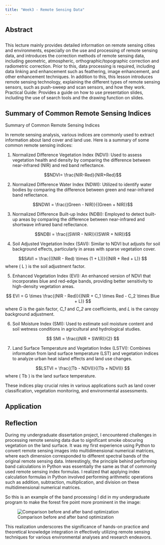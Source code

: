 ```yaml
---
title: "Week3 - Remote Sensing Data"
---
```


## Abstract

::: callout-tip
## 

This lecture mainly provides detailed information on remote sensing cities and environments, especially on the use and processing of remote sensing data, and introduces the correction methods of remote sensing data, including geometric, atmospheric, orthographic/topographic correction and radiometric correction. Prior to this, data processing is required, including data linking and enhancement such as feathering, image enhancement, and other enhancement techniques. In addition to this, this lesson introduces remote sensing technology, explaining the different types of remote sensing sensors, such as push-sweep and scan sensors, and how they work. Practical Guide: Provides a guide on how to use presentation slides, including the use of search tools and the drawing function on slides.
:::

## Summary of Common Remote Sensing Indices

Summary of Common Remote Sensing Indices

In remote sensing analysis, various indices are commonly used to extract information about land cover and land use. Here is a summary of some common remote sensing indices:

1.  Normalized Difference Vegetation Index (NDVI): Used to assess vegetation health and density by comparing the difference between near-infrared (NIR) and red band reflectance.

$$NDVI= \frac{NIR-Red}{NIR+Red}$$

2.  Normalized Difference Water Index (NDWI): Utilized to identify water bodies by comparing the difference between green and near-infrared band reflectance.

$$NDWI = \frac{(Green - NIR)}{(Green + NIR)}$$

3.  Normalized Difference Built-up Index (NDBI): Employed to detect built-up areas by comparing the difference between near-infrared and shortwave infrared band reflectance.

$$NDBI = \frac{(SWIR - NIR)}{(SWIR + NIR)}$$

4.  Soil Adjusted Vegetation Index (SAVI): Similar to NDVI but adjusts for soil background effects, particularly in areas with sparse vegetation cover.

$$SAVI = \frac{((NIR - Red) \times (1 + L))}{(NIR + Red + L)} $$ where ( L ) is the soil adjustment factor.

5.  Enhanced Vegetation Index (EVI): An enhanced version of NDVI that incorporates blue and red-edge bands, providing better sensitivity to high-density vegetation areas.

$$ EVI = G \times \frac{(NIR - Red)}{(NIR + C_1 \times Red - C_2 \times Blue + L)} $$ where *G* is the gain factor, *C_1* and *C_2* are coefficients, and *L* is the canopy background adjustment.

6.  Soil Moisture Index (SMI): Used to estimate soil moisture content and soil wetness conditions in agricultural and hydrological studies.

$$ SMI = \frac{(NIR + SWIR)}{2} $$

7.  Land Surface Temperature and Vegetation Index (LSTVI): Combines information from land surface temperature (LST) and vegetation indices to analyze urban heat island effects and land use changes.

$$LSTVI = \frac{(Tb - NDVI)}{(Tb + NDVI)} $$ where ( Tb ) is the land surface temperature.

These indices play crucial roles in various applications such as land cover classification, vegetation monitoring, and environmental assessments.

## Application

## Reflection

During my undergraduate dissertation project, I encountered challenges in processing remote sensing data due to significant smoke obscuring vegetation on the land surface. It was my first experience using Python to convert remote sensing images into multidimensional numerical matrices, where each dimension corresponded to different spectral bands of the original remote sensing data. Interestingly, the principle behind performing band calculations in Python was essentially the same as that of commonly used remote sensing index formulas. I realized that applying index calculation formulas in Python involved performing arithmetic operations such as addition, subtraction, multiplication, and division on these multidimensional numerical matrices.

So this is an example of the band processing I did in my undergraduate program to make the forest fire point more prominent in the image:

![Comparison before and after band optimization](images/clipboard-4252325944.png){fig-alt="Comparison before and after band optimization" fig-align="center"}

This realization underscores the significance of hands-on practice and theoretical knowledge integration in effectively utilizing remote sensing techniques for various environmental analyses and research endeavors.
